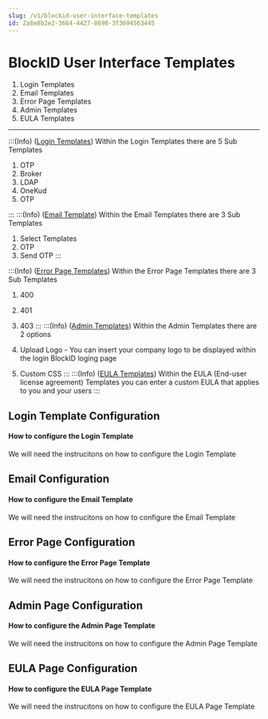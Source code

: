 ```yaml
---
slug: /v1/blockid-user-interface-templates
id: Za8e8b2e2-3664-4427-8698-3f3694563445
---
```

# BlockID User Interface Templates

1. Login Templates
2. Email Templates
3. Error Page Templates
4. Admin Templates
5. EULA Templates


* * *
:::(Info) ([Login Templates](#LoginTemplate))
Within the Login Templates there are 5 Sub Templates

1. OTP
2. Broker
3. LDAP
4. OneKud
5. OTP

:::
:::(Info) ([Email Template](#EmailTemplate))
Within the Email Templates there are 3 Sub Templates

1. Select Templates
2. OTP
3. Send OTP
:::


:::(Info) ([Error Page Templates](#ErrorPageTemplates))
Within the Error Page Templates there are 3 Sub Templates

1. 400
2. 401
3. 403
:::
:::(Info) ([Admin Templates](#AdminTemplates))
Within the Admin Templates there are 2 options

1. Upload Logo - You can insert your company logo to be displayed within the login BlockID loging page
2. Custom CSS
:::
:::(Info) ([EULA Templates](#EULATemplates))
Within the EULA (End-user license agreement) Templates you can enter a custom EULA that applies to you and your users
:::

## <a name = "LoginTemplate"></a>Login Template Configuration 
#### How to configure the Login Template
We will need the instrucitons on how to configure the Login Template

## <a name = "EmailTemplate"></a>Email Configuration 
#### How to configure the Email Template
We will need the instrucitons on how to configure the Email Template

## <a name = "ErrorPageTemplates"></a>Error Page Configuration 
#### How to configure the Error Page Template
We will need the instrucitons on how to configure the Error Page Template

## <a name = "AdminTemplates"></a>Admin Page Configuration 
#### How to configure the Admin Page Template
We will need the instrucitons on how to configure the Admin Page Template

## <a name = "EULATemplates"></a>EULA Page Configuration 
#### How to configure the EULA Page Template
We will need the instrucitons on how to configure the EULA Page Template


